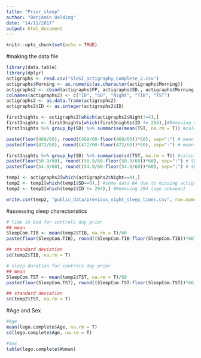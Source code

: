 ```yaml
---
title: "Prior_sleep"
author: "Benjamin Holding"
date: "14/11/2017"
output: html_document
---
```


```r
knitr::opts_chunk$set(echo = TRUE)
```

#making the data file
```r
library(data.table)
library(dplyr)
actigraphs <- read.csv("SleSI_actigraphy_Complete_2.csv")
actigraphs$Morning <- as.numeric(as.character(actigraphs$Morning))
actigraphs2 <- cbind(actigraphs$FP, actigraphs$SD., actigraphs$Morning, actigraphs$Time.in.bed..min., actigraphs$Assumed.sleep.time..min.)
colnames(actigraphs2) <- c("ID", "SD", "Night", "TIB", "TST")
actigraphs2 <- as.data.frame(actigraphs2)
actigraphs2$ID <- as.integer(actigraphs2$ID)

first3nights <- actigraphs2[which(actigraphs2$Night!=4),]
first3nights <- first3nights[which(first3nights$ID != 294),]#Removing 294 (age unknown)
first3nights %>% group_by(SD) %>% summarise(mean(TST, na.rm = T)) #calculating sleep for first3nights

paste(floor(469/60), round((469/60-floor(469/60))*60), sep=":") # mean control - "7:49"
paste(floor(472/60), round((472/60-floor(472/60))*60), sep=":") # mean SleepDep - "7:52"

first3nights %>% group_by(SD) %>% summarise(sd(TST, na.rm = T)) #calculating sleep SD for first3nights
paste(floor(50.9/60), round((50.9/60-floor(50.9/60))*60), sep=":") # SD control - "0:51"
paste(floor(54.9/60), round((54.9/60-floor(54.9/60))*60), sep=":") # SD SleepDep - "0:55"

temp1 <- actigraphs2[which(actigraphs2$Night==4),]
temp2 <- temp1[which(temp1$SD==0),] #some data NA due to missing actigraphy data
temp2 <- temp2[which(temp2$ID != 294),] #Removing 294 (age unknown)

write.csv(temp2, "public_data/previous_night_sleep_times.csv", row.names= F)

```

#assessing sleep charectoristics
```r

# time in bed for controls day prior
## mean
SleepCom.TIB <- mean(temp2$TIB, na.rm = T)/60 
paste(floor(SleepCom.TIB), round((SleepCom.TIB-floor(SleepCom.TIB))*60), sep=":") 

## standard deviation
sd(temp2$TIB, na.rm = T)

# sleep duration for controls day prior
## mean
SleepCom.TST <- mean(temp2$TST, na.rm = T)/60
paste(floor(SleepCom.TST), round((SleepCom.TST-floor(SleepCom.TST))*60), sep=":") 

## standard deviation
sd(temp2$TST, na.rm = T) 
```

#Age and Sex
```r
#Age
mean(lego.complete$Age, na.rm = T)
sd(lego.complete$Age, na.rm = T)

#Sex
table(lego.complete$Woman)
```

